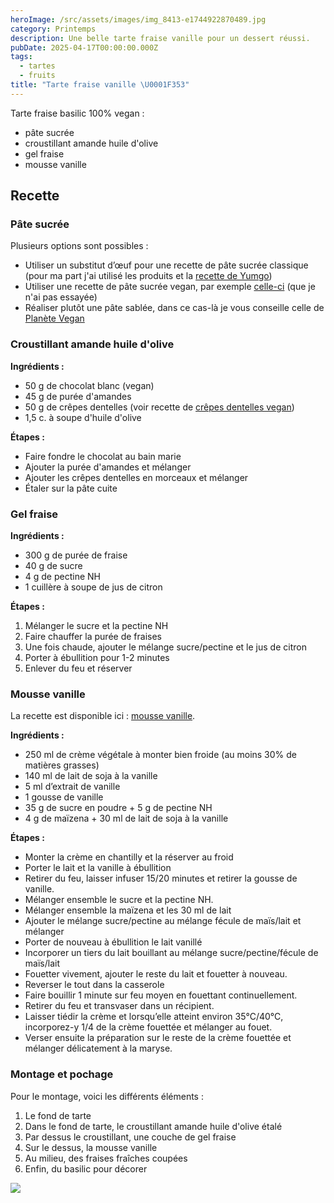 ```yaml
---
heroImage: /src/assets/images/img_8413-e1744922870489.jpg
category: Printemps
description: Une belle tarte fraise vanille pour un dessert réussi.
pubDate: 2025-04-17T00:00:00.000Z
tags:
  - tartes
  - fruits
title: "Tarte fraise vanille \U0001F353"
---
```


Tarte fraise basilic 100% vegan :

- pâte sucrée
- croustillant amande huile d'olive
- gel fraise
- mousse vanille

## Recette

### Pâte sucrée

Plusieurs options sont possibles :

- Utiliser un substitut d’œuf pour une recette de pâte sucrée classique (pour ma part j'ai utilisé les produits et la [recette de Yumgo](https://yumgo.fr/blogs/recettes/pate-sucree))
- Utiliser une recette de pâte sucrée vegan, par exemple [celle-ci](https://www.marieclaire.fr/cuisine/la-pate-vegetale-sucree,1211684.asp) (que je n'ai pas essayée)
- Réaliser plutôt une pâte sablée, dans ce cas-là je vous conseille celle de [Planète Vegan](https://www.planetevegan.com/recettes/pate-sablee-vegan/)

### Croustillant amande huile d'olive

**Ingrédients :**

- 50 g de chocolat blanc (vegan)
- 45 g de purée d'amandes
- 50 g de crêpes dentelles (voir recette de [crêpes dentelles vegan](https://jeanne-cuisine.over-blog.com/2016/11/crepes-dentelles-gavottes-vegetaliennes.html))
- 1,5 c. à soupe d'huile d'olive

**Étapes :**

- Faire fondre le chocolat au bain marie
- Ajouter la purée d'amandes et mélanger
- Ajouter les crêpes dentelles en morceaux et mélanger
- Étaler sur la pâte cuite

### Gel fraise

**Ingrédients :**

- 300 g de purée de fraise
- 40 g de sucre
- 4 g de pectine NH
- 1 cuillère à soupe de jus de citron

**Étapes :**

1. Mélanger le sucre et la pectine NH
2. Faire chauffer la purée de fraises
3. Une fois chaude, ajouter le mélange sucre/pectine et le jus de citron
4. Porter à ébullition pour 1-2 minutes
5. Enlever du feu et réserver

### Mousse vanille

La recette est disponible ici : [mousse vanille](https://terres-sucrees.fr/2025/02/21/mousse-vanille/).

**Ingrédients :**

- 250 ml de crème végétale à monter bien froide (au moins 30% de matières grasses)
- 140 ml de lait de soja à la vanille
- 5 ml d’extrait de vanille
- 1 gousse de vanille
- 35 g de sucre en poudre + 5 g de pectine NH
- 4 g de maïzena + 30 ml de lait de soja à la vanille

**Étapes :**

- Monter la crème en chantilly et la réserver au froid
- Porter le lait et la vanille à ébullition
- Retirer du feu, laisser infuser 15/20 minutes et retirer la gousse de vanille.
- Mélanger ensemble le sucre et la pectine NH.
- Mélanger ensemble la maïzena et les 30 ml de lait
- Ajouter le mélange sucre/pectine au mélange fécule de maïs/lait et mélanger
- Porter de nouveau à ébullition le lait vanillé
- Incorporer un tiers du lait bouillant au mélange sucre/pectine/fécule de maïs/lait
- Fouetter vivement, ajouter le reste du lait et fouetter à nouveau.
- Reverser le tout dans la casserole
- Faire bouillir 1 minute sur feu moyen en fouettant continuellement.
- Retirer du feu et transvaser dans un récipient.
- Laisser tiédir la crème et lorsqu’elle atteint environ 35°C/40°C, incorporez-y 1/4 de la crème fouettée et mélanger au fouet.
- Verser ensuite la préparation sur le reste de la crème fouettée et mélanger délicatement à la maryse.

### Montage et pochage

Pour le montage, voici les différents éléments :

1. Le fond de tarte
2. Dans le fond de tarte, le croustillant amande huile d'olive étalé
3. Par dessus le croustillant, une couche de gel fraise
4. Sur le dessus, la mousse vanille
5. Au milieu, des fraises fraîches coupées
6. Enfin, du basilic pour décorer

![](/src/assets/images/img_8413-e1744922870489.jpg)

